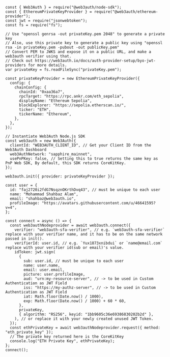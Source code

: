 ```tsx title="Custom JWT Example"
const { Web3Auth } = require("@web3auth/node-sdk");
const { EthereumPrivateKeyProvider } = require("@web3auth/ethereum-provider");
const jwt = require("jsonwebtoken");
const fs = require("fs");

// Use "openssl genrsa -out privateKey.pem 2048" to generate a private key
// Also, use this private key to generate a public key using "openssl rsa -in privateKey.pem -pubout -out publicKey.pem"
// Convert PEM to JWKS and expose it on a public URL, and make a web3auth verifier using that.
// Check out https://web3auth.io/docs/auth-provider-setup/byo-jwt-providers for more details.
var privateKey = fs.readFileSync("privateKey.pem");

const privateKeyProvider = new EthereumPrivateKeyProvider({
  config: {
    chainConfig: {
      chainId: "0xaa36a7",
      rpcTarget: "https://rpc.ankr.com/eth_sepolia",
      displayName: "Ethereum Sepolia",
      blockExplorer: "https://sepolia.etherscan.io/",
      ticker: "ETH",
      tickerName: "Ethereum",
    },
  },
});

// Instantiate Web3Auth Node.js SDK
const web3auth = new Web3Auth({
  clientId: "WEB3AUTH_CLIENT_ID", // Get your Client ID from the Web3Auth Dashboard
  web3AuthNetwork: "sapphire_mainnet",
  usePnPKey: false, // Setting this to true returns the same key as PnP Web SDK, By default, this SDK returns CoreKitKey.
});

web3auth.init({ provider: privateKeyProvider });

const user = {
  id: "faj2720i2fdG7NsqznOKrthDvq43", // must be unique to each user
  name: "Mohammad Shahbaz Alam",
  email: "shahbaz@web3auth.io",
  profileImage: "https://avatars.githubusercontent.com/u/46641595?v=4",
};

const connect = async () => {
  const web3authNodeprovider = await web3auth.connect({
    verifier: "web3auth-sfa-verifier", // e.g. `web3auth-sfa-verifier` replace with your verifier name, and it has to be on the same network passed in init().
    verifierId: user.id, // e.g. `Yux1873xnibdui` or `name@email.com` replace with your verifier id(sub or email)'s value.
    idToken: jwt.sign(
      {
        sub: user.id, // must be unique to each user
        name: user.name,
        email: user.email,
        picture: user.profileImage,
        aud: "urn:my-resource-server", // -> to be used in Custom Authentication as JWT Field
        iss: "https://my-authz-server", // -> to be used in Custom Authentication as JWT Field
        iat: Math.floor(Date.now() / 1000),
        exp: Math.floor(Date.now() / 1000) + 60 * 60,
      },
      privateKey,
      { algorithm: "RS256", keyid: "1bb9605c36e69386830202b2d" },
    ), // or replace it with your newly created unused JWT Token.
  });
  const ethPrivateKey = await web3authNodeprovider.request({ method: "eth_private_key" });
  // The private key returned here is the CoreKitKey
  console.log("ETH Private Key", ethPrivateKey);
};
connect();
```
